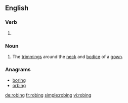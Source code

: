 ==English==

===Verb===
{{head|en}}

# {{present participle of|robe|lang=en}}

===Noun===
{{en-noun|~}}

# {{cx|historical|mostly|plural|lang=en}} The [[trimming]]s around the [[neck]] and [[bodice]] of a [[gown]].

===Anagrams===
* [[boring#English|boring]]
* [[orbing#English|orbing]]

[[de:robing]]
[[fr:robing]]
[[simple:robing]]
[[vi:robing]]